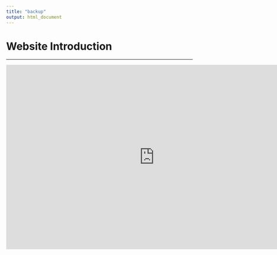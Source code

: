 ```yaml
---
title: "backup"
output: html_document
---
```

# Website Introduction {#web}

---

<center><div class="container_video">
<iframe width="800" height="500"
src="https://www.youtube.com/embed/zNzZ1PfUDNk"
frameborder="0" allow="accelerometer; autoplay; clipboard-write; encrypted-media; gyroscope; picture-in-picture" allowfullscreen></iframe>
</div></center>

$\quad$
$\quad$